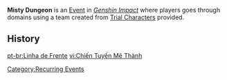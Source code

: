 '''Misty Dungeon''' is an [[Event]] in ''[[Genshin Impact]]'' where players goes through domains using a team created from [[Trial Characters]] provided.

==History==
{{Event History Table}}

[[Category:Recurring Events]]

[[pt-br:Linha de Frente]]
[[vi:Chiến Tuyến Mê Thành]]